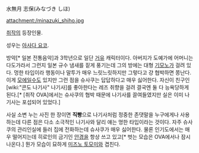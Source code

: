 水無月 志保(みなづき しほ)

attachment:/minazuki_shiho.jpg

[[취작]]의 등장인물.

성우는 [[아사다 요코]].

방악[* 일본 전통음악]과 3학년으로 일단 [[거유]] 캐릭터이다. 아버지가 도예가에 어머니는 다도가라서 그런지 일본 규수 냄새를 짙게 풍기는데 그의 방에는 대형 [[기모노]]가 걸려 있다. 멍한 타입이라 행동이나 말투가 매우 느릿느릿하지만 그렇다고 걍 협박하면 쫑난다. 이게 [[모에]]일수도 있지만 그런 점을 슈사쿠는 답답하다고 매우 싫어한다.  자신이 친구인 [wiki:"콘도 나기사" 나기사]를 좋아한다는 레즈 취향을 걸려 결국엔 둘 다 능욕당하게 된다.[* [취작 OVA]에서는 슈사쿠의 협박 때문에 나기사를 끌여들였지만 실은 이미 나기사는 포섭되어 있었다.] 

사실 소변 누는 사진 한 장이면 '''직빵'''으로 나기사처럼 정중한 존댓말을 누구에게나 사용하는데 다른 점은 다소 소극적인 나기사와 달리 얘는 멍한 타입이라는 것이다. 자주 슈사쿠의 관리인실에 들러 집에 전화하는데 슈사쿠가 매우 싫어한다. 물론 인기도에서는 매우 떨어지는데 히로인의 금기인 [[안경]]을 항상 쓰고 있고[* 벗는 모습은 OVA에서나 잠시 나온다.] 뭔가 모습이 묘하게 [[미즈노 토모미]]와 겹친다.

